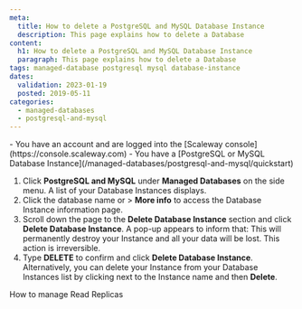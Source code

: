 ```yaml
---
meta:
  title: How to delete a PostgreSQL and MySQL Database Instance
  description: This page explains how to delete a Database
content:
  h1: How to delete a PostgreSQL and MySQL Database Instance
  paragraph: This page explains how to delete a Database
tags: managed-database postgresql mysql database-instance 
dates:
  validation: 2023-01-19
  posted: 2019-05-11
categories:
  - managed-databases
  - postgresql-and-mysql
---
```



<Macro id="iam-requirements" />
 
<Message type="requirement">
  - You have an account and are logged into the [Scaleway console](https://console.scaleway.com)
  - You have a [PostgreSQL or MySQL Database Instance](/managed-databases/postgresql-and-mysql/quickstart)
</Message>

1. Click **PostgreSQL and MySQL** under **Managed Databases** on the side menu. A list of your Database Instances displays.
2. Click the database name or <Icon name="more" /> > **More info** to access the Database Instance information page.
3. Scroll down the page to the **Delete Database Instance** section and click **Delete Database Instance**. A pop-up appears to inform that:
    <Message type="important">
      This will permanently destroy your Instance and all your data will be lost. This action is irreversible.
    </Message>
4. Type **DELETE** to confirm and click **Delete Database Instance**.
    <Message type="tip">
      Alternatively, you can delete your Instance from your Database Instances list by clicking <Icon name="more" /> next to the Instance name and then **Delete**.
    </Message>


<Navigation title="See Also">
  <PreviousButton to="/managed-databases/postgresql-and-mysql/how-to/manage-read-replica">How to manage Read Replicas</PreviousButton>
</Navigation>
